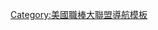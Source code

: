 {{Team roster navbox
|name = 美國聯盟冠軍
|title = [[美國聯盟歷年冠軍列表|美國聯盟冠軍]]
|state = {{{state|autocollapse}}}
|listclass = hlist

|group1= 1900年代
|list1 =
* 1901年：{{le|1901年芝加哥白長襪隊球季|1901 Chicago White Stockings season|芝加哥白長襪隊}}
* 1902年：{{le|1902年費城運動家隊球季|1902 Philadelphia Athletics season|費城運動家隊}}
* 1903年：{{le|1903年波士頓美國人隊球季|1903 Boston Americans season|波士頓美國人隊}} 
* 1904年：{{le|1904年波士頓美國人隊球季|1904 Boston Americans season|波士頓美國人隊}} 
* 1905年：{{le|1905年費城運動家隊球季|1905 Philadelphia Athletics season|費城運動家隊}} 
* 1906年：{{le|1906年芝加哥白襪隊球季|1906 Chicago White Sox season|芝加哥白襪隊}} 
* 1907年：{{le|1907年底特律老虎隊球季|1907 Detroit Tigers season|底特律老虎隊}} 
* 1908年：{{le|1908年底特律老虎隊球季|1908 Detroit Tigers season|底特律老虎隊}} 
* 1909年：{{le|1909年底特律老虎隊球季|1909 Detroit Tigers season|底特律老虎隊}} 

|group2= 1910年代
|list2= 
* 1910年：{{le|1910年費城運動家隊球季|1910 Philadelphia Athletics season|費城運動家隊}} 
* 1911年：{{le|1911年費城運動家隊球季|1911 Philadelphia Athletics season|費城運動家隊}} 
* 1912年：{{le|1912年波士頓紅襪隊球季|1912 Boston Red Sox season|波士頓紅襪隊}} 
* 1913年：{{le|1913年費城運動家隊球季|1913 Philadelphia Athletics season|費城運動家隊}} 
* 1914年：{{le|1914年費城運動家隊球季|1914 Philadelphia Athletics season|費城運動家隊}} 
* 1915年：{{le|1915年波士頓紅襪隊球季|1915 Boston Red Sox season|波士頓紅襪隊}} 
* 1916年：{{le|1916年波士頓紅襪隊球季|1916 Boston Red Sox season|波士頓紅襪隊}} 
* 1917年：{{le|1917年芝加哥白襪隊球季|1917 Chicago White Sox season|芝加哥白襪隊}} 
* 1918年：{{le|1918年波士頓紅襪隊球季|1918 Boston Red Sox season|波士頓紅襪隊}} 
* 1919年：{{le|1919年芝加哥白襪隊球季|1919 Chicago White Sox season|芝加哥白襪隊}} 

|group3= 1920年代
|list3= 
* 1920年：{{le|1920年克里夫蘭印地安人隊球季|1920 Cleveland Indians season|克里夫蘭印地安人隊}} 
* 1921年：{{le|1921年紐約洋基隊球季|1921 New York Yankees season|紐約洋基隊}} 
* 1922年：{{le|1922年紐約洋基隊球季|1922 New York Yankees season|紐約洋基隊}} 
* 1923年：{{le|1923年紐約洋基隊球季|1923 New York Yankees season|紐約洋基隊}} 
* 1924年：{{le|1924年華盛頓參議員隊球季|1924 Washington Senators season|華盛頓參議員隊}} 
* 1925年：{{le|1925年華盛頓參議員隊球季|1925 Washington Senators season|華盛頓參議員隊}} 
* 1926年：{{le|1926年紐約洋基隊球季|1926 New York Yankees season|紐約洋基隊}} 
* 1927年：{{le|1927年紐約洋基隊球季|1927 New York Yankees season|紐約洋基隊}} 
* 1928年：{{le|1928年紐約洋基隊球季|1928 New York Yankees season|紐約洋基隊}} 
* 1929年：{{le|1929年費城運動家隊球季|1929 Philadelphia Athletics season|費城運動家隊}} 

|group4= 1930年代
|list4= 
* 1930年：{{le|1930年費城運動家隊球季|1930 Philadelphia Athletics season|費城運動家隊}} 
* 1931年：{{le|1931年費城運動家隊球季|1931 Philadelphia Athletics season|費城運動家隊}} 
* 1932年：{{le|1932年紐約洋基隊球季|1932 New York Yankees season|紐約洋基隊}} 
* 1933年：{{le|1933年華盛頓參議員隊球季|1933 Washington Senators season|華盛頓參議員隊}} 
* 1934年：{{le|1934年底特律老虎隊球季|1934 Detroit Tigers season|底特律老虎隊}} 
* 1935年：{{le|1935年底特律老虎隊球季|1935 Detroit Tigers season|底特律老虎隊}} 
* 1936年：{{le|1936年紐約洋基隊球季|1936 New York Yankees season|紐約洋基隊}} 
* 1937年：{{le|1937年紐約洋基隊球季|1937 New York Yankees season|紐約洋基隊}}
* 1938年：{{le|1938年紐約洋基隊球季|1938 New York Yankees season|紐約洋基隊}}
* 1939年：{{le|1939年紐約洋基隊球季|1939 New York Yankees season|紐約洋基隊}} 

|group5= 1940年代
|list5= 
* 1940年：{{le|1940年底特律老虎隊球季|1940 Detroit Tigers season|底特律老虎隊}} 
* 1941年：{{le|1941年紐約洋基隊球季|1941 New York Yankees season|紐約洋基隊}}
* 1942年：{{le|1942年紐約洋基隊球季|1942 New York Yankees season|紐約洋基隊}} 
* 1943年：{{le|1943年紐約洋基隊球季|1943 New York Yankees season|紐約洋基隊}}
* 1944年：{{le|1944年聖路易棕人隊球季|1944 St. Louis Browns season|聖路易棕人隊}} 
* 1945年：{{le|1945年底特律老虎隊球季|1945 Detroit Tigers season|底特律老虎隊}} 
* 1946年：{{le|1946年波士頓紅襪隊球季|1946 Boston Red Sox season|波士頓紅襪隊}} 
* 1947年：{{le|1947年紐約洋基隊球季|1947 New York Yankees season|紐約洋基隊}} 
* 1948年：{{le|1948年克里夫蘭印地安人隊球季|1948 Cleveland Indians season|克里夫蘭印地安人隊}} 
* 1949年：{{le|1949年紐約洋基隊球季|1949 New York Yankees season|紐約洋基隊}}  

|group6= 1950年代
|list6= 
* 1950年：{{le|1950年紐約洋基隊球季|1950 New York Yankees season|紐約洋基隊}}  
* 1951年：{{le|1951年紐約洋基隊球季|1951 New York Yankees season|紐約洋基隊}}
* 1952年：{{le|1952年紐約洋基隊球季|1952 New York Yankees season|紐約洋基隊}}
* 1953年：{{le|1953年紐約洋基隊球季|1953 New York Yankees season|紐約洋基隊}} 
* 1954年：{{le|1954年克里夫蘭印地安人隊球季|1954 Cleveland Indians season|克里夫蘭印地安人隊}} 
* 1955年：{{le|1955年紐約洋基隊球季|1955 New York Yankees season|紐約洋基隊}} 
* 1956年：{{le|1956年紐約洋基隊球季|1956 New York Yankees season|紐約洋基隊}} 
* 1957年：{{le|1957年紐約洋基隊球季|1957 New York Yankees season|紐約洋基隊}} 
* 1958年：{{le|1958年紐約洋基隊球季|1958 New York Yankees season|紐約洋基隊}} 
* 1959年：{{le|1959年芝加哥白襪隊球季|1959 Chicago White Sox season|芝加哥白襪隊}} 

|group7= 1960年代
|list7= 
* 1960年：{{le|1960年紐約洋基隊球季|1960 New York Yankees season|紐約洋基隊}} 
* 1961年：{{le|1961年紐約洋基隊球季|1961 New York Yankees season|紐約洋基隊}} 
* 1962年：{{le|1962年紐約洋基隊球季|1962 New York Yankees season|紐約洋基隊}} 
* 1963年：{{le|1963年紐約洋基隊球季|1963 New York Yankees season|紐約洋基隊}} 
* 1964年：{{le|1964年紐約洋基隊球季|1964 New York Yankees season|紐約洋基隊}} 
* 1965年：{{le|1965年明尼蘇達雙城隊球季|1965 Minnesota Twins season|明尼蘇達雙城隊}} 
* 1966年：{{le|1966年巴爾的摩金鶯隊球季|1966 Baltimore Orioles season|巴爾的摩金鶯隊}} 
* 1967年：{{le|1967年波士頓紅襪隊球季|1967 Boston Red Sox season|波士頓紅襪隊}}
* 1968年：{{le|1968年底特律老虎隊球季|1968 Detroit Tigers season|底特律老虎隊}}
* 1969年：{{le|1969年巴爾的摩金鶯隊球季|1969 Baltimore Orioles season|巴爾的摩金鶯隊}} 

|group8= 1970年代
|list8= 
* 1970年：{{le|1970年巴爾的摩金鶯隊球季|1970 Baltimore Orioles season|巴爾的摩金鶯隊}} 
* 1971年：{{le|1971年巴爾的摩金鶯隊球季|1971 Baltimore Orioles season|巴爾的摩金鶯隊}}
* 1972年：{{le|1972年奧克蘭運動家隊球季|1972 Oakland Athletics season|奧克蘭運動家隊}} 
* 1973年：{{le|1973年奧克蘭運動家隊球季|1973 Oakland Athletics season|奧克蘭運動家隊}} 
* 1974年：{{le|1974年奧克蘭運動家隊球季|1974 Oakland Athletics season|奧克蘭運動家隊}} 
* 1975年：{{le|1975年波士頓紅襪隊球季|1975 Boston Red Sox season|波士頓紅襪隊}} 
* 1976年：{{le|1976年紐約洋基隊球季|1976 New York Yankees season|紐約洋基隊}}
* 1977年：{{le|1977年紐約洋基隊球季|1977 New York Yankees season|紐約洋基隊}} 
* 1978年：[[1978年紐約洋基隊球季|紐約洋基隊]] 
* 1979年：{{le|1979年巴爾的摩金鶯隊球季|1979 Baltimore Orioles season|巴爾的摩金鶯隊}} 

|group9= 1980年代
|list9= 
* 1980年：{{le|1980年堪薩斯皇家隊球季|1980 Kansas City Royals season|堪薩斯皇家隊}} 
* 1981年：{{le|1981年紐約洋基隊球季|1981 New York Yankees season|紐約洋基隊}}
* 1982年：{{le|1982年密爾瓦基釀酒人隊球季|1982 Milwaukee Brewers season|密爾瓦基釀酒人隊}} 
* 1983年：{{le|1983年巴爾的摩金鶯隊球季|1983 Baltimore Orioles season|巴爾的摩金鶯隊}} 
* 1984年：{{le|1984年底特律老虎隊球季|1984 Detroit Tigers season|底特律老虎隊}} 
* 1985年：{{le|1985年堪薩斯皇家隊球季|1985 Kansas City Royals season|堪薩斯皇家隊}} 
* 1986年：{{le|1986年波士頓紅襪隊球季|1986 Boston Red Sox season|波士頓紅襪隊}}
* 1987年：{{le|1987年明尼蘇達雙城隊球季|1987 Minnesota Twins season|明尼蘇達雙城隊}} 
* 1988年：{{le|1988年奧克蘭運動家隊球季|1988 Oakland Athletics season|奧克蘭運動家隊}} 
* 1989年：{{le|1989年奧克蘭運動家隊球季|1989 Oakland Athletics season|奧克蘭運動家隊}} 

|group10= 1990年代
|list10= 
* 1990年：{{le|1990年奧克蘭運動家隊球季|1990 Oakland Athletics season|奧克蘭運動家隊}} 
* 1991年：{{le|1991年明尼蘇達雙城隊球季|1991 Minnesota Twins season|明尼蘇達雙城隊}}
* 1992年：{{le|1992年多倫多藍鳥隊球季|1992 Toronto Blue Jays season|多倫多藍鳥隊}} 
* 1993年：{{le|1993年多倫多藍鳥隊球季|1993 Toronto Blue Jays season|多倫多藍鳥隊}} 
* 1994年：''無冠軍''
* 1995年：{{le|1995年克里夫蘭印地安人隊球季|1995 Cleveland Indians season|克里夫蘭印地安人隊}} 
* 1996年：{{le|1996年紐約洋基隊球季|1996 New York Yankees season|紐約洋基隊}}
* 1997年：{{le|1997年克里夫蘭印地安人隊球季|1997 Cleveland Indians season|克里夫蘭印地安人隊}} 
* 1998年：{{le|1998年紐約洋基隊球季|1998 New York Yankees season|紐約洋基隊}} 
* 1999年：{{le|1999年紐約洋基隊球季|1999 New York Yankees season|紐約洋基隊}} 

|group11= 2000年代
|list11= 
* 2000年：{{le|2000年紐約洋基隊球季|2000 New York Yankees season|紐約洋基隊}} 
* 2001年：{{le|2001年紐約洋基隊球季|2001 New York Yankees season|紐約洋基隊}} 
* 2002年：{{le|2002年安納罕天使隊球季|2002 Anaheim Angels season|安納罕天使隊}} 
* 2003年：{{le|2003年紐約洋基隊球季|2003 New York Yankees season|紐約洋基隊}} 
* 2004年：{{le|2004年波士頓紅襪隊球季|2004 Boston Red Sox season|波士頓紅襪隊}} 
* 2005年：{{le|2005年芝加哥白襪隊球季|2005 Chicago White Sox season|芝加哥白襪隊}} 
* 2006年：{{le|2006年底特律老虎隊球季|2006 Detroit Tigers season|底特律老虎隊}} 
* 2007年：[[2007年波士頓紅襪隊球季|波士頓紅襪隊]]
* 2008年：{{le|2008年坦帕灣光芒隊球季|2008 Tampa Bay Rays season|坦帕灣光芒隊}} 
* 2009年：[[2009年紐約洋基隊球季|紐約洋基隊]]

|group12= 2010年代
|list12= 
* 2010年：{{le|2010年德州遊騎兵隊球季|2010 Texas Rangers season|德州遊騎兵隊}} 
* 2011年：{{le|2011年德州遊騎兵隊球季|2011 Texas Rangers season|德州遊騎兵隊}} 
* 2012年：{{le|2012年底特律老虎隊球季|2012 Detroit Tigers season|底特律老虎隊}} 
* 2013年：{{le|2013年波士頓紅襪隊球季|2013 Boston Red Sox season|波士頓紅襪隊}} 
* 2014年：{{le|2014年堪薩斯皇家隊球季|2014 Kansas City Royals season|堪薩斯皇家隊}} 
* 2015年：{{le|2015年堪薩斯皇家隊球季|2015 Kansas City Royals season|堪薩斯皇家隊}} 
* 2016年：{{le|2016年克里夫蘭印地安人隊球季|2016 Cleveland Indians season|克里夫蘭印地安人隊}}
* 2017年：{{le|2017年休士頓太空人隊球季|2017 Houston Astros season|休士頓太空人隊}}
* 2018年：{{le|2018年波士頓紅襪隊球季|2018 Boston Red Sox season|波士頓紅襪隊}}
* 2019年：{{le|2019年休士頓太空人隊球季|2019 Houston Astros season|休士頓太空人隊}}

|group13= 2020年代
|list13 =
* 2020年：{{le|2020年坦帕灣光芒隊球季|2020 Tampa Bay Rays season|坦帕灣光芒隊}} 
}}<noinclude>
{{collapsible option}}
[[Category:美國職棒大聯盟導航模板]]
</noinclude>